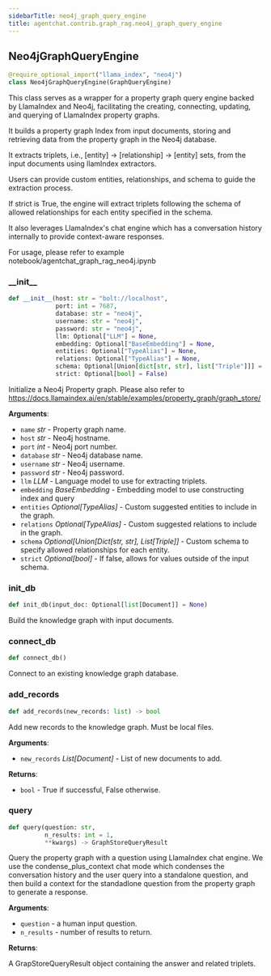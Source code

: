 ```yaml
---
sidebarTitle: neo4j_graph_query_engine
title: agentchat.contrib.graph_rag.neo4j_graph_query_engine
---
```


## Neo4jGraphQueryEngine

```python
@require_optional_import("llama_index", "neo4j")
class Neo4jGraphQueryEngine(GraphQueryEngine)
```

This class serves as a wrapper for a property graph query engine backed by LlamaIndex and Neo4j,
facilitating the creating, connecting, updating, and querying of LlamaIndex property graphs.

It builds a property graph Index from input documents,
storing and retrieving data from the property graph in the Neo4j database.

It extracts triplets, i.e., [entity] -> [relationship] -> [entity] sets,
from the input documents using llamIndex extractors.

Users can provide custom entities, relationships, and schema to guide the extraction process.

If strict is True, the engine will extract triplets following the schema
of allowed relationships for each entity specified in the schema.

It also leverages LlamaIndex's chat engine which has a conversation history internally to provide context-aware responses.

For usage, please refer to example notebook/agentchat_graph_rag_neo4j.ipynb

### \_\_init\_\_

```python
def __init__(host: str = "bolt://localhost",
             port: int = 7687,
             database: str = "neo4j",
             username: str = "neo4j",
             password: str = "neo4j",
             llm: Optional["LLM"] = None,
             embedding: Optional["BaseEmbedding"] = None,
             entities: Optional["TypeAlias"] = None,
             relations: Optional["TypeAlias"] = None,
             schema: Optional[Union[dict[str, str], list["Triple"]]] = None,
             strict: Optional[bool] = False)
```

Initialize a Neo4j Property graph.
Please also refer to https://docs.llamaindex.ai/en/stable/examples/property_graph/graph_store/

**Arguments**:

- `name` _str_ - Property graph name.
- `host` _str_ - Neo4j hostname.
- `port` _int_ - Neo4j port number.
- `database` _str_ - Neo4j database name.
- `username` _str_ - Neo4j username.
- `password` _str_ - Neo4j password.
- `llm` _LLM_ - Language model to use for extracting triplets.
- `embedding` _BaseEmbedding_ - Embedding model to use constructing index and query
- `entities` _Optional[TypeAlias]_ - Custom suggested entities to include in the graph.
- `relations` _Optional[TypeAlias]_ - Custom suggested relations to include in the graph.
- `schema` _Optional[Union[Dict[str, str], List[Triple]]_ - Custom schema to specify allowed relationships for each entity.
- `strict` _Optional[bool]_ - If false, allows for values outside of the input schema.

### init\_db

```python
def init_db(input_doc: Optional[list[Document]] = None)
```

Build the knowledge graph with input documents.

### connect\_db

```python
def connect_db()
```

Connect to an existing knowledge graph database.

### add\_records

```python
def add_records(new_records: list) -> bool
```

Add new records to the knowledge graph. Must be local files.

**Arguments**:

- `new_records` _List[Document]_ - List of new documents to add.
  

**Returns**:

- `bool` - True if successful, False otherwise.

### query

```python
def query(question: str,
          n_results: int = 1,
          **kwargs) -> GraphStoreQueryResult
```

Query the property graph with a question using LlamaIndex chat engine.
We use the condense_plus_context chat mode
which condenses the conversation history and the user query into a standalone question,
and then build a context for the standadlone question
from the property graph to generate a response.

**Arguments**:

- `question` - a human input question.
- `n_results` - number of results to return.
  

**Returns**:

  A GrapStoreQueryResult object containing the answer and related triplets.

